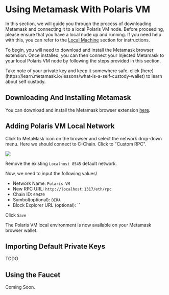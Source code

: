 
# Using Metamask With Polaris VM

In this section, we will guide you through the process of 
downloading Metamask and connecting it to a local Polaris VM node. 
Before proceeding, please ensure that you have a local node up and running. 
If you need help with this, you can refer to the [Local Machine](./running-a-node/running-locally) section for instructions.

To begin, you will need to download and install the Metamask browser extension. 
Once installed, you can then connect your Injected Metamask to your local Polaris VM 
node by following the steps provided in this section.

 
<Callout type="warning" emoji="⚠️">
  Take note of your private key and keep it somewhere safe. click [here](https://learn.metamask.io/lessons/what-is-a-self-custody-wallet) to learn about self custody.
</Callout>

## Downloading And Installing Metamask
You can download and install the Metamask browser extension [here](https://metamask.io/download/).

## Adding Polaris VM Local Network
Click to MetaMask icon on the browser and select the network drop-down menu. Here we should connect to C-Chain. Click to "Custom RPC".

![](/metamask-add-network.png)

Remove the existing `Localhost 8545` default network.

Now, we need to input the following values/

- Network Name: `Polaris VM`
- New RPC URL: `http://localhost:1317/eth/rpc`
- Chain ID: `69420`
- Symbol(optional): `BERA`
- Block Explorer URL (optional): ``

Click `Save`

The Polaris VM local environment is now available on your Metamask browser wallet.

## Importing Default Private Keys

TODO 

## Using the Faucet

Coming Soon.